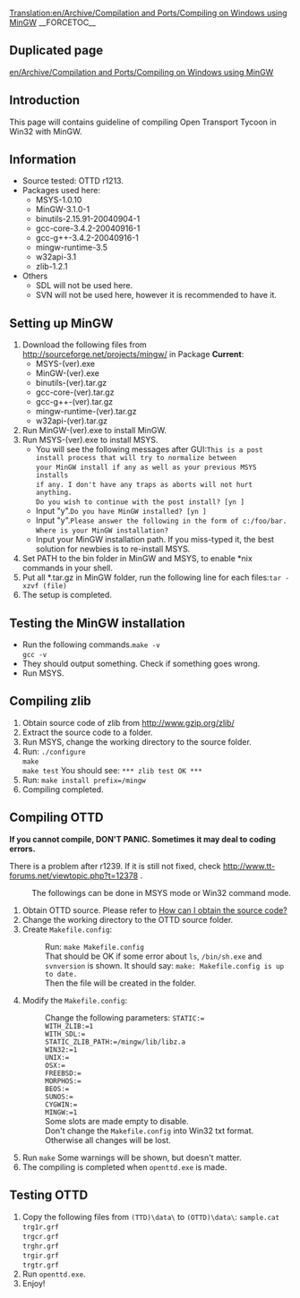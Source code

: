 [[Translation:en/Archive/Compilation and Ports/Compiling on Windows using MinGW]]
__FORCETOC__

==Duplicated page==
[[en/Archive/Compilation and Ports/Compiling on Windows using MinGW]]

==Introduction==
This page will contains guideline of compiling Open Transport Tycoon in Win32 with MinGW.

==Information==
* Source tested: OTTD r1213.
* Packages used here:
** MSYS-1.0.10
** MinGW-3.1.0-1
** binutils-2.15.91-20040904-1
** gcc-core-3.4.2-20040916-1
** gcc-g++-3.4.2-20040916-1
** mingw-runtime-3.5
** w32api-3.1
** zlib-1.2.1
* Others
** SDL will not be used here.
** SVN will not be used here, however it is recommended to have it.

==Setting up MinGW==
# Download the following files from http://sourceforge.net/projects/mingw/ in Package '''Current''':
#* MSYS-(ver).exe
#* MinGW-(ver).exe
#* binutils-(ver).tar.gz
#* gcc-core-(ver).tar.gz
#* gcc-g++-(ver).tar.gz
#* mingw-runtime-(ver).tar.gz
#* w32api-(ver).tar.gz
# Run MinGW-(ver).exe to install MinGW.
# Run MSYS-(ver).exe to install MSYS.
#* You will see the following messages after GUI:<box><code>This is a post install process that will try to normalize between<br>your MinGW install if any as well as your previous MSYS installs<br>if any.  I don't have any traps as aborts will not hurt anything.<br>Do you wish to continue with the post install? [yn ]</code></box>
#* Input "y".<box><code>Do you have MinGW installed? [yn ]</code></box>
#* Input "y".<box><code>Please answer the following in the form of c:/foo/bar.<br>Where is your MinGW installation?</code></box>
#* Input your MinGW installation path.  If you miss-typed it, the best solution for newbies is to re-install MSYS.
# Set PATH to the bin folder in MinGW and MSYS, to enable *nix commands in your shell.
# Put all *.tar.gz in MinGW folder, run the following line for each files:<box><code>tar -xzvf (file)</code></box>
# The setup is completed.

==Testing the MinGW installation==
* Run the following commands.<box><code>make -v<br>gcc -v</code></box>
* They should output something.  Check if something goes wrong.
* Run MSYS.

==Compiling zlib==
# Obtain source code of zlib from http://www.gzip.org/zlib/
# Extract the source code to a folder.
# Run MSYS, change the working directory to the source folder.
# Run: <box><code>./configure<br>make<br>make test</code></box> You should see: <box><code>*** zlib test OK ***</code></box>
# Run: <box><code>make install prefix=/mingw</code></box>
# Compiling completed.

==Compiling OTTD==
'''If you cannot compile, DON'T PANIC.  Sometimes it may deal to coding errors.'''

<warning>There is a problem after r1239.  If it is still not fixed, check http://www.tt-forums.net/viewtopic.php?t=12378 .</warning>
: The followings can be done in MSYS mode or Win32 command mode.
# Obtain OTTD source.  Please refer to [[en/Development/FAQ development#how-can-i-obtain-the-source-code|How can I obtain the source code?]]
# Change the working directory to the OTTD source folder.
# Create <code>Makefile.config</code>:
#: Run: <box><code>make Makefile.config</code></box>
#: That should be OK if some error about <code>ls</code>, <code>/bin/sh.exe</code> and <code>svnversion</code> is shown.  It should say: <box><code>make: Makefile.config is up to date.</code></box>
#: Then the file will be created in the folder.
# Modify the <code>Makefile.config</code>:
#: Change the following parameters: <box><code>STATIC:=<br>WITH_ZLIB:=1<br>WITH_SDL:=<br>STATIC_ZLIB_PATH:=/mingw/lib/libz.a<br>WIN32:=1<br>UNIX:=<br>OSX:=<br>FREEBSD:=<br>MORPHOS:=<br>BEOS:=<br>SUNOS:=<br>CYGWIN:=<br>MINGW:=1</code></box>
#: Some slots are made empty to disable.
#: Don't change the <code>Makefile.config</code> into Win32 txt format.  Otherwise all changes will be lost.
# Run <box><code>make</code></box> Some warnings will be shown, but doesn't matter.
# The compiling is completed when <code>openttd.exe</code> is made.

==Testing OTTD==
# Copy the following files from <code>(TTD)\data\</code> to <code>(OTTD)\data\</code>: <box><code>sample.cat<br>trg1r.grf<br>trgcr.grf<br>trghr.grf<br>trgir.grf<br>trgtr.grf</code></box>
# Run <code>openttd.exe</code>.
# Enjoy!